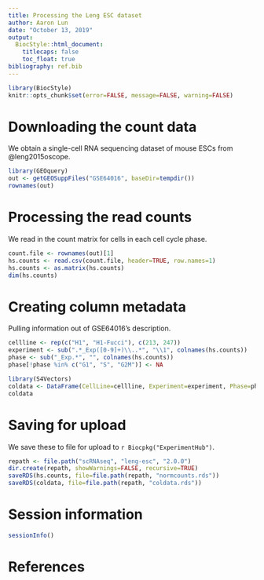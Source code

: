 ```yaml
---
title: Processing the Leng ESC dataset
author: Aaron Lun
date: "October 13, 2019"
output:
  BiocStyle::html_document:
    titlecaps: false
    toc_float: true
bibliography: ref.bib
---
```



```r
library(BiocStyle)
knitr::opts_chunk$set(error=FALSE, message=FALSE, warning=FALSE)
```

# Downloading the count data

We obtain a single-cell RNA sequencing dataset of mouse ESCs from @leng2015oscope.

```r
library(GEOquery)
out <- getGEOSuppFiles("GSE64016", baseDir=tempdir())
rownames(out)
```

# Processing the read counts

We read in the count matrix for cells in each cell cycle phase.

```r
count.file <- rownames(out)[1]
hs.counts <- read.csv(count.file, header=TRUE, row.names=1)
hs.counts <- as.matrix(hs.counts)
dim(hs.counts)
```

# Creating column metadata

Pulling information out of GSE64016's description.

```r
cellline <- rep(c("H1", "H1-Fucci"), c(213, 247))
experiment <- sub(".*_Exp([0-9]+)\\..*", "\\1", colnames(hs.counts))
phase <- sub("_Exp.*", "", colnames(hs.counts))
phase[!phase %in% c("G1", "S", "G2M")] <- NA

library(S4Vectors)
coldata <- DataFrame(CellLine=cellline, Experiment=experiment, Phase=phase)
coldata
```

# Saving for upload 

We save these to file for upload to `r Biocpkg("ExperimentHub")`.

```r
repath <- file.path("scRNAseq", "leng-esc", "2.0.0")
dir.create(repath, showWarnings=FALSE, recursive=TRUE)
saveRDS(hs.counts, file=file.path(repath, "normcounts.rds"))
saveRDS(coldata, file=file.path(repath, "coldata.rds"))
```

# Session information

```r
sessionInfo()
```

# References
